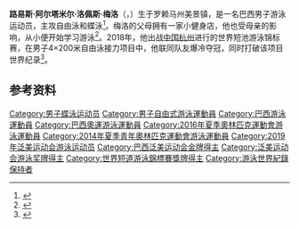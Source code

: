 {{bots|deny=InternetArchiveBot}}
{{NoteTA|G1=Aquatics}}
{{Infobox swimmer
| name= 路易斯·阿尔塔米尔·梅洛
| image=
| imagesize=
| caption = 
| fullname = 路易斯·阿尔塔米尔·洛佩斯·梅洛
| nicknames = 
| nationality = {{BRA}}
| strokes = [[自由泳|自由泳]]、[[蝶泳|蝶泳]]
| club = 
| collegeteam =
| birth_date = {{birth date and age|mf=yes|1996|5|9}}
| birth_place = {{BRA}}[[羅賴馬州|羅賴馬州]][[美景鎮_(羅賴馬州)|美景鎮]]
| death_date =
| death_place =
| height = {{convert|1.74|m|ftin|abbr=no}}
| weight = {{convert|69|kg|lb|abbr=on}}
| medaltemplates=
{{MedalSport|男子[[游泳|游泳]]}}
{{MedalCountry|{{BRA}}}}
{{MedalCompetition|[[世界短池游泳锦标赛|世界短池游泳锦标赛]]}}
{{MedalGold|[[2018年世界短道游泳錦標賽|2018 杭州]]|4×200米自由泳接力}}
{{MedalCompetition|[[泛美运动会|泛美运动会]]}}
{{MedalGold|[[2015年泛美运动会|2015 多伦多]]|[[2015年泛美运动会游泳比赛|4×200米自由泳接力]]}}
{{MedalGold|[[2019年泛美运动会|2019 利马]]|[[2019年泛美运动会游泳比赛|4×200米自由泳接力]]}}
{{MedalSilver|2019 利马|4×100米混合泳接力}}
{{MedalBronze|2019 利马|400米自由泳}}
{{MedalCompetition|[[青年奥林匹克运动会|青年奥林匹克运动会]]}}
{{MedalSilver|[[2014年夏季青年奥林匹克运动会|2014 南京]]|[[2014年夏季青年奥林匹克运动会游泳比赛|男女混合4×100米自由泳接力]]}}
}}

'''路易斯·阿尔塔米尔·洛佩斯·梅洛'''（{{lang-pt|Luiz Altamir Lopes Melo}}，{{bd|1996年|5月9日||}}）生于罗赖马州美景镇，是一名巴西男子游泳运动员，主攻自由泳和蝶泳<ref>{{cite web|title=Luiz Altamir Lopes Melo|work=CBDA|date=2015|url=http://www.cbda.org.br/cbda/atleta/perfil/registro/090227/luiz-altamir-lopes-melo|accessdate=2015-07-25|archiveurl=https://web.archive.org/web/20190726170139/http://www.cbda.org.br/cbda/atleta/perfil/registro/090227/luiz-altamir-lopes-melo|archivedate=2019-07-26}}</ref>。梅洛的父母拥有一家小健身店，他也受母亲的影响，从小便开始学习游泳<ref>{{cite web|url=https://www.terra.com.br/esportes/jogos-olimpicos/luiz-altamir-aposta-da-natacao-brasileira-para-toquio-recomeca-preparacao,c3ea2e7fb35bff66e96805af94fbff10gokoblbo.html|script-title=pt:Luiz Altamir, aposta da natação brasileira para Tóquio, recomeça preparação|publisher={{lang|pt|Terra}}|date=2020-08-17|accessdate=2020-08-26|archiveurl=https://archive.is/yfQ0O|archivedate=2020-08-26}}</ref>。2018年，他出战[[中国|中国]][[杭州|杭州]]进行的世界短池游泳锦标赛，在男子4×200米自由泳接力项目中，他联同队友爆冷夺冠，同时打破该项目世界纪录<ref>{{cite web|url=https://folhabv.com.br/noticia/ESPORTES/Local/Roraimense--Luiz-Altamir-conquista-bronze-no-Pan-Americano-/56124|script-title=pt:Roraimense, Luiz Altamir conquista bronze no Pan-Americano|publisher={{lang|pt|FOLHA BV}}|date=2019-08-07|accessdate=2020-08-26|archiveurl=https://archive.is/YBlTp|archivedate=2020-08-26}}</ref>。

==参考资料==
{{Reflist}}

{{DEFAULTSORT:Melo, Luiz Altamir}}
[[Category:男子蝶泳运动员|Category:男子蝶泳运动员]]
[[Category:男子自由式游泳運動員|Category:男子自由式游泳運動員]]
[[Category:巴西游泳運動員|Category:巴西游泳運動員]]
[[Category:巴西奧運游泳運動員|Category:巴西奧運游泳運動員]]
[[Category:2016年夏季奧林匹克運動會游泳運動員|Category:2016年夏季奧林匹克運動會游泳運動員]]
[[Category:2014年夏季青年奧林匹克運動會游泳運動員|Category:2014年夏季青年奧林匹克運動會游泳運動員]]
[[Category:2019年泛美运动会游泳运动员|Category:2019年泛美运动会游泳运动员]]
[[Category:巴西泛美运动会金牌得主|Category:巴西泛美运动会金牌得主]]
[[Category:泛美运动会游泳奖牌得主|Category:泛美运动会游泳奖牌得主]]
[[Category:世界短道游泳錦標賽獎牌得主|Category:世界短道游泳錦標賽獎牌得主]]
[[Category:游泳世界紀錄保持者|Category:游泳世界紀錄保持者]]